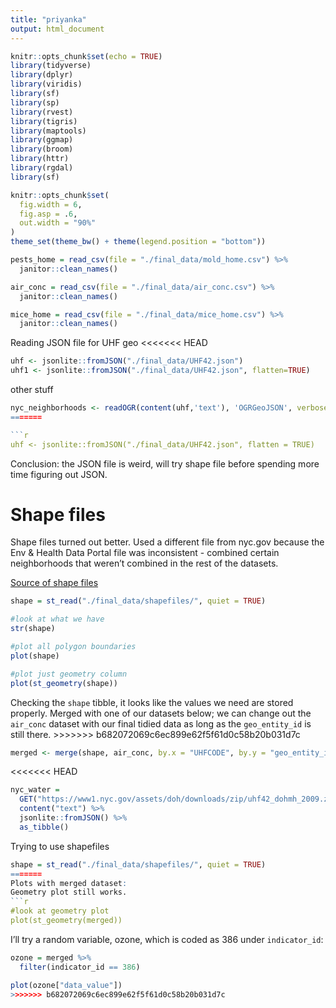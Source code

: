 ```yaml
---
title: "priyanka"
output: html_document
---
```


```r
knitr::opts_chunk$set(echo = TRUE)
library(tidyverse)
library(dplyr)
library(viridis)
library(sf)
library(sp)
library(rvest)
library(tigris)
library(maptools)
library(ggmap)
library(broom)
library(httr)
library(rgdal)
library(sf)

knitr::opts_chunk$set(
  fig.width = 6,
  fig.asp = .6,
  out.width = "90%"
)
theme_set(theme_bw() + theme(legend.position = "bottom"))
```

```r
pests_home = read_csv(file = "./final_data/mold_home.csv") %>%
  janitor::clean_names()

air_conc = read_csv(file = "./final_data/air_conc.csv") %>%
  janitor::clean_names()

mice_home = read_csv(file = "./final_data/mice_home.csv") %>%
  janitor::clean_names()

```

Reading JSON file for UHF geo
<<<<<<< HEAD
```r
uhf <- jsonlite::fromJSON("./final_data/UHF42.json")
uhf1 <- jsonlite::fromJSON("./final_data/UHF42.json", flatten=TRUE)

```

other stuff
```r
nyc_neighborhoods <- readOGR(content(uhf,'text'), 'OGRGeoJSON', verbose = F)
=======

```r
uhf <- jsonlite::fromJSON("./final_data/UHF42.json", flatten = TRUE)

```

Conclusion: the JSON file is weird, will try shape file before spending more time figuring out JSON.

# Shape files
Shape files turned out better. Used a different file from nyc.gov because the Env & Health Data Portal file was inconsistent - combined certain neighborhoods that weren't combined in the rest of the datasets.

[Source of shape files](https://www1.nyc.gov/site/doh/data/health-tools/maps-gis-data-files-for-download.page)

```r
shape = st_read("./final_data/shapefiles/", quiet = TRUE)

#look at what we have
str(shape)

#plot all polygon boundaries
plot(shape)

#plot just geometry column
plot(st_geometry(shape))
```

Checking the `shape` tibble, it looks like the values we need are stored properly. Merged with one of our datasets below; we can change out the `air_conc` dataset with our final tidied data as long as the `geo_entity_id` is still there.
>>>>>>> b682072069c6ec899e62f5f61d0c58b20b031d7c

```r
merged <- merge(shape, air_conc, by.x = "UHFCODE", by.y = "geo_entity_id")
```

<<<<<<< HEAD

```r
nyc_water = 
  GET("https://www1.nyc.gov/assets/doh/downloads/zip/uhf42_dohmh_2009.zip") %>% 
  content("text") %>%
  jsonlite::fromJSON() %>%
  as_tibble()
```

Trying to use shapefiles
```r
shape = st_read("./final_data/shapefiles/", quiet = TRUE)
=======
Plots with merged dataset:
Geometry plot still works.
```r
#look at geometry plot
plot(st_geometry(merged))
```

I'll try a random variable, ozone, which is coded as 386 under `indicator_id`: 
```r
ozone = merged %>%
  filter(indicator_id == 386)

plot(ozone["data_value"])
>>>>>>> b682072069c6ec899e62f5f61d0c58b20b031d7c
```

